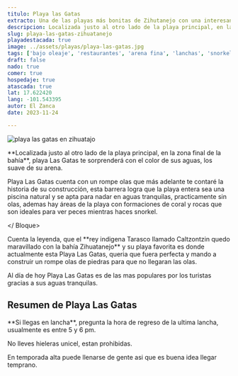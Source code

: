 ```yaml
---
titulo: Playa las Gatas
extracto: Una de las playas más bonitas de Zihutanejo con una interesante historia en su rompe olas.
descripcion: Localizada justo al otro lado de la playa principal, en la zona final de la bahía, playa Las Gatas te sorprenderá con el color de sus aguas, los suave de su arena.
slug: playa-las-gatas-zihuatanejo
playadestacada: true
image: ../assets/playas/playa-las-gatas.jpg
tags: ['bajo oleaje', 'restaurantes', 'arena fina', 'lanchas', 'snorkel']
draft: false
nado: true
comer: true
hospedaje: true
atascada: true
lat: 17.622420
lang: -101.543395
autor: El Zanca
date: 2023-11-24

---
```



<Bloque clase="intro-playa">


![playa las gatas en zihuatajo](/playa-las-gatas-ico.svg)


<div>
**Localizada justo al otro lado de la playa principal, en la zona final de la bahía**, playa Las Gatas te sorprenderá con el color de sus aguas, los suave de su arena.

Playa Las Gatas cuenta con un rompe olas que más adelante te contaré la historia de su construcción, esta barrera logra que la playa entera sea una piscina natural y se apta para nadar en aguas tranquilas, practicamente sin olas, ademas hay áreas de la playa con formaciones de coral y rocas que son ideales para ver peces mientras haces snorkel.
</div>

</ Bloque>

<Bloque clase='grid contenido zigzag'> 
<RecuadroZig  media="../assets/playas/isla-de-ixtapa.jpg" titulo="Sin Olas" descripcion="<b>Famosa por ser ideal para nadar</b> gracias a su antiguo rompeolas hecho por un antiguo rey prehispanico" iconoUrl = "/icono-camara.svg"> </RecuadroZig>
<RecuadroZig  media="../assets/playas/playa-las-gatas.jpg" titulo="Ideal para nadar" descripcion="Echale un breve vistazo con el video" iconoUrl = "/icono-video.svg"> </RecuadroZig>
</Bloque>


<Bloque clase='grid pantalla-izq fondo-50'> 
<Resalte encabezado="La historia del rompeolas" media='../assets/playas/isla-de-ixtapa.jpg'>
Cuenta la leyenda, que el **rey indigena Tarasco llamado Caltzontzin quedo maravillado con la bahía Zihuatanejo** y su playa favorita es donde actualmente esta Playa Las Gatas, queria que fuera perfecta y mando a construir un rompe olas de piedras para que no llegaran las olas.

Al día de hoy Playa Las Gatas es de las mas populares por los turistas gracias a sus aguas tranquilas.
</Resalte>
</Bloque>


<Bloque clase="grid pantalla fondo-fondo">
<Bloque clase="grid contenido">
<Bloque clase="cartasiconos">

<h2>Resumen de Playa Las Gatas</h2>

<Cartaiconos icono="/icono-corazon-fav.svg" encabezado="ideal para nadar" />
<Cartaiconos icono="/icono-corazon-fav.svg" encabezado="ideal para nadar" />
<Cartaiconos icono="/icono-corazon-fav.svg" encabezado="ideal para nadar" />
<Cartaiconos icono="/icono-corazon-fav.svg" encabezado="ideal para nadar" />

</Bloque>
</Bloque>
</Bloque>

<Bloque clase="grid pantalla">
<Mapa lat="17.622420" lang="-101.546180" encabezadotip="Tip:" >
**Si llegas en lancha**, pregunta la hora de regreso de la ultima lancha, usualmente es entre 5 y 6 pm.

No lleves hieleras unicel, estan prohibidas.

En temporada alta puede llenarse de gente asi que es buena idea llegar temprano.
</Mapa> 
</Bloque>